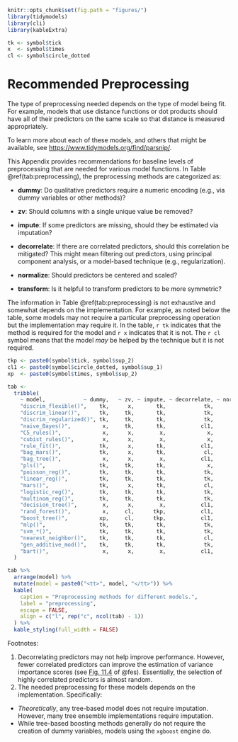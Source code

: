 ```r
knitr::opts_chunk$set(fig.path = "figures/")
library(tidymodels)
library(cli)
library(kableExtra)

tk <- symbol$tick
x  <- symbol$times
cl <- symbol$circle_dotted
```

# Recommended Preprocessing {#sec-pre-proc-table}

The type of preprocessing needed depends on the type of model being fit. For example, models that use distance functions or dot products should have all of their predictors on the same scale so that distance is measured appropriately.

To learn more about each of these models, and others that might be available, see <https://www.tidymodels.org/find/parsnip/>.

This Appendix provides recommendations for baseline levels of preprocessing that are needed for various model functions. In Table \@ref(tab:preprocessing), the preprocessing methods are categorized as:

-   **dummy**: Do qualitative predictors require a numeric encoding (e.g., via dummy variables or other methods)?

-   **zv**: Should columns with a single unique value be removed?

-   **impute**: If some predictors are missing, should they be estimated via imputation?

-   **decorrelate**: If there are correlated predictors, should this correlation be mitigated? This might mean filtering out predictors, using principal component analysis, or a model-based technique (e.g., regularization).

-   **normalize**: Should predictors be centered and scaled?

-   **transform**: Is it helpful to transform predictors to be more symmetric?

The information in Table \@ref(tab:preprocessing) is not exhaustive and somewhat depends on the implementation. For example, as noted below the table, some models may not require a particular preprocessing operation but the implementation may require it. In the table, `r tk` indicates that the method is required for the model and `r x` indicates that it is not. The `r cl` symbol means that the model *may* be helped by the technique but it is not required.

```r
tkp <- paste0(symbol$tick, symbol$sup_2)
cl1 <- paste0(symbol$circle_dotted, symbol$sup_1)
xp  <- paste0(symbol$times, symbol$sup_2)

tab <- 
  tribble(
    ~ model,            ~ dummy,   ~ zv, ~ impute, ~ decorrelate, ~ normalize, ~ transform, 
    "discrim_flexible()",    tk,      x,       tk,            tk,           x,          cl,
    "discrim_linear()",      tk,     tk,       tk,            tk,           x,          cl,
    "discrim_regularized()", tk,     tk,       tk,            tk,           x,          cl,
    "naive_Bayes()",          x,     tk,       tk,           cl1,           x,           x,
    "C5_rules()",             x,      x,        x,             x,           x,           x,
    "cubist_rules()",         x,      x,        x,             x,           x,           x,
    "rule_fit()",            tk,      x,       tk,           cl1,          tk,           x,
    "bag_mars()",            tk,      x,       tk,            cl,           x,          cl,
    "bag_tree()",             x,      x,        x,           cl1,           x,           x,
    "pls()",                 tk,     tk,       tk,             x,          tk,          tk,
    "poisson_reg()",         tk,     tk,       tk,            tk,           x,          cl,
    "linear_reg()",          tk,     tk,       tk,            tk,           x,          cl,
    "mars()",                tk,      x,       tk,            cl,           x,          cl,
    "logistic_reg()",        tk,     tk,       tk,            tk,           x,          cl,
    "multinom_reg()",        tk,     tk,       tk,            tk,          xp,          cl,
    "decision_tree()",        x,      x,        x,           cl1,           x,           x,
    "rand_forest()",          x,     cl,      tkp,           cl1,           x,           x,
    "boost_tree()",          xp,     cl,      tkp,           cl1,           x,           x,
    "mlp()",                 tk,     tk,       tk,            tk,          tk,          tk,
    "svm_*()",               tk,     tk,       tk,            tk,          tk,          tk,
    "nearest_neighbor()",    tk,     tk,       tk,            cl,          tk,          tk,
    "gen_additive_mod()",    tk,     tk,       tk,            tk,           x,          cl,
    "bart()",                 x,      x,        x,           cl1,           x,           x
  ) 

tab %>% 
  arrange(model) %>% 
  mutate(model = paste0("<tt>", model, "</tt>")) %>% 
  kable(
    caption = "Preprocessing methods for different models.",
    label = "preprocessing",
    escape = FALSE,
    align = c("l", rep("c", ncol(tab) - 1))
  ) %>% 
  kable_styling(full_width = FALSE)
```

Footnotes:

1.  Decorrelating predictors may not help improve performance. However, fewer correlated predictors can improve the estimation of variance importance scores (see [Fig. 11.4](https://bookdown.org/max/FES/recursive-feature-elimination.html#fig:greedy-rf-imp) of @fes). Essentially, the selection of highly correlated predictors is almost random.
2.  The needed preprocessing for these models depends on the implementation. Specifically:

-   *Theoretically*, any tree-based model does not require imputation. However, many tree ensemble implementations require imputation.
-   While tree-based boosting methods generally do not require the creation of dummy variables, models using the `xgboost` engine do.

